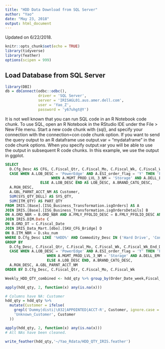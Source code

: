 ```yaml
---
title: "HDD Data Download from SQL Server"
author: "Yao"
date: "May 23, 2018"
output: html_document
---
```


Updated on 6/22/2018.

```r
knitr::opts_chunk$set(echo = TRUE)
library(tidyverse)
library(feather)
options(scipen = 999)
```

## Load Database from SQL Server

```r
library(DBI)
db = dbConnect(odbc::odbc(),
               driver = 'SQL Server',
               server = 'IRISAGL01.aus.amer.dell.com',
               user = 'Yao_Z',
               password = 'y67uhgt@Y')
```

It is not well known that you can run SQL code in an R Notebook code chunk. To use SQL, open an R Notebook in the RStudio IDE under the File > New File menu. Start a new code chunk with {sql}, and specify your connection with the connection=con code chunk option. If you want to send the query output to an R dataframe use output.var = "mydataframe" in the code chunk options. When you specify output.var you will be able to use the output in subsequent R code chunks. In this example, we use the output in ggplot.

```sql
SELECT 
  D.Cfg_Desc AS CFG, C.Fiscal_Qtr, C.Fiscal_Mo, C.Fiscal_Wk, C.Fiscal_Wk_End_Date, C.Fiscal_Date, C.Fiscal_Yr, B.Order_Date_week, C.Fiscal_Mo_End_Date, C.Fiscal_Qtr_End_Date,
  CASE WHEN A.LOB_DESC = 'PowerEdge' AND A.ESI_order_flag = 'Y' THEN 'PowerEdge - ESI'
                     WHEN A.MGMT_PROD_LVL_3_NM = 'Storage' AND A.DELL_EMC_ORDER_FLAG = 'DELL' THEN 'Storage - DELL'
                ELSE A.LOB_DESC END AS LOB_DESC, A.BRAND_CATG_DESC, 
  A.RGN_DESC,
  A.GBL_PARNT_ACCT_NM AS Customer, 
  SUM(SYS_QTY_DELL) AS SYS_QTY,
  SUM(ITM_QTY) AS PART_QTY
FROM IRIS.[Base].[ISG_Business_Transformation.isgOrders] AS A 
JOIN IRIS.[Base].[ISG_Business_Transformation.isgOrdersDetails] B
ON A.ORD_NBR = B.ORD_NBR AND A.FMLY_PFOLIO_DESC = B.FMLY_PFOLIO_DESC AND A.SRC_BU_ID = B.SRC_BU_ID
JOIN IRIS.DIM.Date C
ON B.ORD_DT = C.Fiscal_Date
JOIN IRIS_Data_Mart.[dbo].[SKU_CFG_Bridge] D
ON B.ITM_NBR = D.sku_num
WHERE D.Cfg_Desc LIKE '%HDD%' AND Commodity_Desc IN ('Hard Drive', 'Controller Cards/HBA') AND C.Fiscal_Yr >= 'FY16' AND A.DELL_EMC_ORDER_FLAG = 'DELL' AND (A.LOB_DESC IN ('PowerEdge','Cloud Products') OR A.MGMT_PROD_LVL_3_NM = 'Storage')
GROUP BY
  D.Cfg_Desc, C.Fiscal_Qtr, C.Fiscal_Mo, C.Fiscal_Wk, C.Fiscal_Wk_End_Date, C.Fiscal_Date, C.Fiscal_Yr, B.Order_Date_week, C.Fiscal_Mo_End_Date, C.Fiscal_Qtr_End_Date,
  CASE WHEN A.LOB_DESC = 'PowerEdge' AND A.ESI_order_flag = 'Y' THEN 'PowerEdge - ESI'
                   WHEN A.MGMT_PROD_LVL_3_NM = 'Storage' AND A.DELL_EMC_ORDER_FLAG = 'DELL' THEN 'Storage - DELL'
                   ELSE A.LOB_DESC END, A.BRAND_CATG_DESC, 
  A.RGN_DESC, A.GBL_PARNT_ACCT_NM
ORDER BY D.Cfg_Desc, C.Fiscal_Qtr, C.Fiscal_Mo, C.Fiscal_Wk
```



```r
Weekly_HDD_QTY_combined <- hdd_qty %>% group_by(Order_Date_week,Fiscal_Wk) %>% summarise(Fiscal_Wk_QTY=sum(PART_QTY))

apply(hdd_qty, 2, function(x) any(is.na(x)))

# Columns have NA: Customer
hdd_qty = hdd_qty %>% 
  mutate(Customer = ifelse(
    grepl('Dummy|disti|\032|APPOINTED|ACCT-R', Customer, ignore.case = T) | Customer == '' | is.na(Customer),
    'Unknown_Customer', Customer
  ))

apply(hdd_qty, 2, function(x) any(is.na(x)))
# All NAs have been cleaned.

write_feather(hdd_qty,'~/Yao_Rdata/HDD_QTY_IRIS.feather')
```


